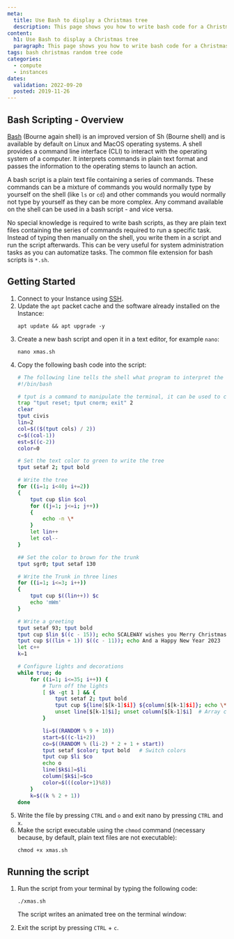 ```yaml
---
meta:
  title: Use Bash to display a Christmas tree
  description: This page shows you how to write bash code for a Christmas tree and to display it in a shell of your Instance
content:
  h1: Use Bash to display a Christmas tree
  paragraph: This page shows you how to write bash code for a Christmas tree and to display it in a shell of your Instance
tags: bash christmas random tree code
categories:
  - compute
  - instances
dates:
  validation: 2022-09-20
  posted: 2019-11-26
---
```


## Bash Scripting - Overview

[Bash](<https://en.wikipedia.org/wiki/Bash_(Unix_shell)>) (Bourne again shell) is an improved version of Sh (Bourne shell) and is available by default on Linux and MacOS operating systems. A shell provides a command line interface (CLI) to interact with the operating system of a computer. It interprets commands in plain text format and passes the information to the operating stems to launch an action.

A bash script is a plain text file containing a series of commands. These commands can be a mixture of commands you would normally type by yourself on the shell (like `ls` or `cd`) and other commands you would normally not type by yourself as they can be more complex. Any command available on the shell can be used in a bash script - and vice versa.

No special knowledge is required to write bash scripts, as they are plain text files containing the series of commands required to run a specific task. Instead of typing then manually on the shell, you write them in a script and run the script afterwards. This can be very useful for system administration tasks as you can automatize tasks. The common file extension for bash scripts is `*.sh`.

## Getting Started

1. Connect to your Instance using [SSH](/compute/instances/how-to/connect-to-instance/).
2. Update the `apt` packet cache and the software already installed on the Instance:
    ```
    apt update && apt upgrade -y
    ```
3. Create a new bash script and open it in a text editor, for example `nano`:
    ```
    nano xmas.sh
    ```
4. Copy the following bash code into the script:
    ```bash
    # The following line tells the shell what program to interpret the script with
    #!/bin/bash

    # tput is a command to manipulate the terminal, it can be used to change the color of text, apply effects, and generally brighten things up.
    trap "tput reset; tput cnorm; exit" 2
    clear
    tput civis
    lin=2
    col=$(($(tput cols) / 2))
    c=$((col-1))
    est=$((c-2))
    color=0

    # Set the text color to green to write the tree
    tput setaf 2; tput bold

    # Write the tree
    for ((i=1; i<40; i+=2))
    {
        tput cup $lin $col
        for ((j=1; j<=i; j++))
        {
            echo -n \*
        }
        let lin++
        let col--
    }

    ## Set the color to brown for the trunk
    tput sgr0; tput setaf 130

    # Write the Trunk in three lines
    for ((i=1; i<=3; i++))
    {
        tput cup $((lin++)) $c
        echo 'mWm'
    }

    # Write a greeting
    tput setaf 93; tput bold
    tput cup $lin $((c - 15)); echo SCALEWAY wishes you Merry Christmas
    tput cup $((lin + 1)) $((c - 11)); echo And a Happy New Year 2023
    let c++
    k=1

    # Configure lights and decorations
    while true; do
        for ((i=1; i<=35; i++)) {
            # Turn off the lights
            [ $k -gt 1 ] && {
                tput setaf 2; tput bold
                tput cup ${line[$[k-1]$i]} ${column[$[k-1]$i]}; echo \*
                unset line[$[k-1]$i]; unset column[$[k-1]$i]  # Array cleanup
            }

            li=$((RANDOM % 9 + 10))
            start=$((c-li+2))
            co=$((RANDOM % (li-2) * 2 + 1 + start))
            tput setaf $color; tput bold   # Switch colors
            tput cup $li $co
            echo o
            line[$k$i]=$li
            column[$k$i]=$co
            color=$(((color+1)%8))
        }
        k=$((k % 2 + 1))
    done
    ```
5. Write the file by pressing `CTRL` and `o` and exit nano by pressing `CTRL` and `x`.
6. Make the script executable using the `chmod` command (necessary because, by default, plain text files are not executable):
    ```
    chmod +x xmas.sh
    ```

## Running the script

1. Run the script from your terminal by typing the following code:
    ```
    ./xmas.sh
    ```
    The script writes an animated tree on the terminal window:

    <Lightbox src="scaleway-animated-tree.gif" alt="" />
2. Exit the script by pressing `CTRL` + `c`.
